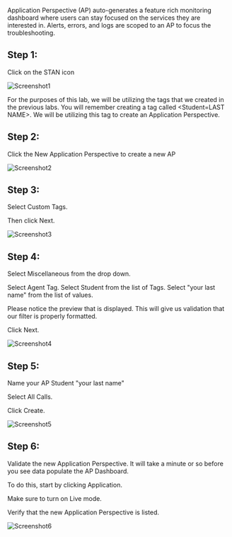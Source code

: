 
Application Perspective (AP) auto-generates a feature rich monitoring dashboard where users can stay focused on the 
services they are interested in. Alerts, errors, and logs are scoped to an AP to focus the troubleshooting.

## Step 1:

Click on the STAN icon

![Screenshot1](images/6.1.png)

For the purposes of this lab, we will be utilizing the tags that we created in the previous labs. You will 
remember creating a tag called <Student=LAST NAME>. We will be utilizing this tag to create an Application Perspective.

## Step 2:

Click the New Application Perspective to create a new AP

![Screenshot2](images/lab6.2.png)

## Step 3:

Select Custom Tags.

Then click Next.

![Screenshot3](images/lab6.3.png)

## Step 4:

Select Miscellaneous from the drop down.

Select Agent Tag. Select Student from the list of Tags. Select "your last name" from the list of values.

Please notice the preview that is displayed. This will give us validation that our filter is properly formatted.

Click Next.

![Screenshot4](images/lab6.4.png)

## Step 5:

Name your AP Student "your last name"

Select All Calls.

Click Create.

![Screenshot5](images/lab6.5.png) 

## Step 6:

Validate the new Application Perspective. It will take a minute or so before you see data populate the AP Dashboard.

To do this, start by clicking Application.

Make sure to turn on Live mode.

Verify that the new Application Perspective is listed.

![Screenshot6](images/lab6.6.png)

